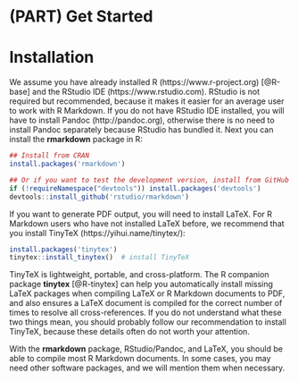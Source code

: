\mainmatter

# (PART) Get Started {-}

# Installation

We assume you have already installed R (https://www.r-project.org) [@R-base] and the RStudio IDE (https://www.rstudio.com). RStudio is not required but recommended, because it makes it easier for an average user to work with R Markdown. If you do not have RStudio IDE installed, you will have to install Pandoc\index{Pandoc} (http://pandoc.org), otherwise there is no need to install Pandoc separately because RStudio has bundled it. Next you can install the **rmarkdown** package in R:

```r
## Install from CRAN
install.packages('rmarkdown') 

## Or if you want to test the development version, install from GitHub
if (!requireNamespace("devtools")) install.packages('devtools')
devtools::install_github('rstudio/rmarkdown')
```

If you want to generate PDF output, you will need to install LaTeX. For R Markdown users who have not installed LaTeX before, we recommend that you install TinyTeX (https://yihui.name/tinytex/):

```r
install.packages('tinytex')
tinytex::install_tinytex()  # install TinyTeX
```

TinyTeX is lightweight, portable, and cross-platform. The R companion package **tinytex** [@R-tinytex] can help you automatically install missing LaTeX packages when compiling LaTeX or R Markdown documents to PDF, and also ensures a LaTeX document is compiled for the correct number of times to resolve all cross-references. If you do not understand what these two things mean, you should probably follow our recommendation to install TinyTeX, because these details often do not worth your attention.

With the **rmarkdown** package, RStudio/Pandoc, and LaTeX, you should be able to compile most R Markdown documents. In some cases, you may need other software packages, and we will mention them when necessary.
